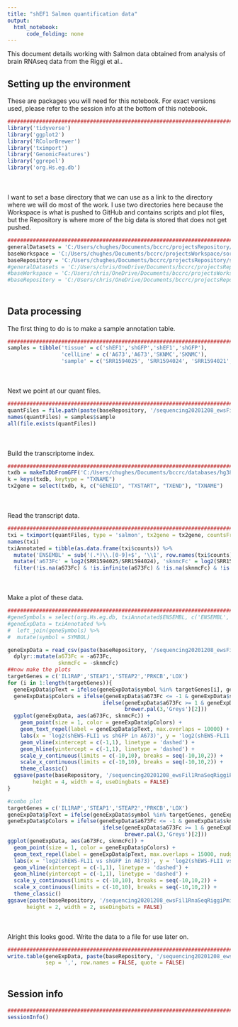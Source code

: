 ```yaml
---
title: "shEF1 Salmon quantification data"
output:
  html_notebook:
      code_folding: none
---
```


This document details working with Salmon data obtained from analysis of brain RNAseq data from the Riggi et al..

## Setting up the environment

These are packages you will need for this notebook. For exact versions used, please refer to the session info at the bottom of this notebook.

```r
##########################################################################################
library('tidyverse')
library('ggplot2')
library('RColorBrewer')
library('tximport')
library('GenomicFeatures')
library('ggrepel')
library('org.Hs.eg.db')
```

<div style="margin-bottom:50px;"></div>

I want to set a base directory that we can use as a link to the directory where we will do most of the work. I use two directories here because the Workspace is what is pushed to GitHub and contains scripts and plot files, but the Repository is where more of the big data is stored that does not get pushed.

```r
##########################################################################################
generalDatasets = 'C:/Users/chughes/Documents/bccrc/projectsRepository/generalDatasets'
baseWorkspace = 'C:/Users/chughes/Documents/bccrc/projectsWorkspace/sorensenLab/relatedToDlg2'
baseRepository = 'C:/Users/chughes/Documents/bccrc/projectsRepository/sorensenLab/relatedToDlg2'
#generalDatasets = 'C:/Users/chris/OneDrive/Documents/bccrc/projectsRepository/generalDatasets'
#baseWorkspace = 'C:/Users/chris/OneDrive/Documents/bccrc/projectsWorkspace/sorensenLab/relatedToYbx1'
#baseRepository = 'C:/Users/chris/OneDrive/Documents/bccrc/projectsRepository/sorensenLab/relatedToYbx1'
```

<div style="margin-bottom:50px;"></div>

## Data processing

The first thing to do is to make a sample annotation table.

```r
##########################################################################################
samples = tibble('tissue' = c('shEF1','shGFP','shEF1','shGFP'),
                 'cellLine' = c('A673','A673','SKNMC','SKNMC'),
                 'sample' = c('SRR1594025', 'SRR1594024', 'SRR1594021', 'SRR1594020'))
```

<div style="margin-bottom:50px;"></div>

Next we point at our quant files.

```r
##########################################################################################
quantFiles = file.path(paste(baseRepository, '/sequencing20201208_ewsFil1RnaSeqRiggiPmid25453903/archive', sep = ''), paste(samples$sample, '_quant', sep = ''), 'quant.sf')
names(quantFiles) = samples$sample
all(file.exists(quantFiles))
```

<div style="margin-bottom:50px;"></div>

Build the transcriptome index.

```r
##########################################################################################
txdb = makeTxDbFromGFF('C:/Users/chughes/Documents/bccrc/databases/hg38/gencode_gtf/hg38.gtf')
k = keys(txdb, keytype = "TXNAME")
tx2gene = select(txdb, k, c("GENEID", "TXSTART", "TXEND"), "TXNAME")
```

<div style="margin-bottom:50px;"></div>

Read the transcript data.

```r
##########################################################################################
txi = tximport(quantFiles, type = 'salmon', tx2gene = tx2gene, countsFromAbundance = 'scaledTPM')
names(txi)
txiAnnotated = tibble(as.data.frame(txi$counts)) %>%
  mutate('ENSEMBL' = sub('(.*)\\.[0-9]+$', '\\1', row.names(txi$counts))) %>%
  mutate('a673Fc' = log2(SRR1594025/SRR1594024), 'sknmcFc' = log2(SRR1594021/SRR1594020)) %>%
  filter(!is.na(a673Fc) & !is.infinite(a673Fc) & !is.na(sknmcFc) & !is.infinite(sknmcFc))
```

<div style="margin-bottom:50px;"></div>

Make a plot of these data.

```r
##########################################################################################
#geneSymbols = select(org.Hs.eg.db, txiAnnotated$ENSEMBL, c('ENSEMBL','SYMBOL'), 'ENSEMBL') 
#geneExpData = txiAnnotated %>%
#  left_join(geneSymbols) %>%
#  mutate(symbol = SYMBOL)

geneExpData = read_csv(paste(baseRepository, '/sequencing20201208_ewsFil1RnaSeqRiggiPmid25453903/archive/dataset_riggiSalmonRnaSeqProcessedData.csv', sep = '')) %>%
  dplyr::mutate(a673Fc = -a673Fc,
                sknmcFc = -sknmcFc)
##now make the plots
targetGenes = c('IL1RAP','STEAP1','STEAP2','PRKCB','LOX')
for (i in 1:length(targetGenes)){
  geneExpData$pText = ifelse(geneExpData$symbol %in% targetGenes[i], geneExpData$symbol, '')
  geneExpData$pColors = ifelse(geneExpData$a673Fc <= -1 & geneExpData$sknmcFc <= -1, brewer.pal(4,'GnBu')[4],
                              ifelse(geneExpData$a673Fc >= 1 & geneExpData$sknmcFc >= 1, brewer.pal(4,'OrRd')[4],
                                     brewer.pal(3,'Greys')[2]))
  ggplot(geneExpData, aes(a673Fc, sknmcFc)) +
    geom_point(size = 1, color = geneExpData$pColors) +
    geom_text_repel(label = geneExpData$pText, max.overlaps = 10000) +
    labs(x = 'log2(shEWS-FLI1 vs shGFP in A673)', y = 'log2(shEWS-FLI1 vs shGFP in SKNMC)', title = paste(targetGenes[i], 'expression in Ewing sarcoma')) +
    geom_vline(xintercept = c(-1,1), linetype = 'dashed') +
    geom_hline(yintercept = c(-1,1), linetype = 'dashed') +
    scale_y_continuous(limits = c(-10,10), breaks = seq(-10,10,2)) +
    scale_x_continuous(limits = c(-10,10), breaks = seq(-10,10,2)) +
    theme_classic()
  ggsave(paste(baseRepository, '/sequencing20201208_ewsFil1RnaSeqRiggiPmid25453903/scatter_',targetGenes[i],'SalmonRnaExpressionShEwsfli1.pdf', sep = ''),
        height = 4, width = 4, useDingbats = FALSE)
}

#combo plot
targetGenes = c('IL1RAP','STEAP1','STEAP2','PRKCB','LOX')
geneExpData$pText = ifelse(geneExpData$symbol %in% targetGenes, geneExpData$symbol, '')
geneExpData$pColors = ifelse(geneExpData$a673Fc <= -1 & geneExpData$sknmcFc <= -1, brewer.pal(4,'GnBu')[4],
                              ifelse(geneExpData$a673Fc >= 1 & geneExpData$sknmcFc >= 1, brewer.pal(4,'OrRd')[4],
                                     brewer.pal(3,'Greys')[2]))
ggplot(geneExpData, aes(a673Fc, sknmcFc)) +
  geom_point(size = 1, color = geneExpData$pColors) +
  geom_text_repel(label = geneExpData$pText, max.overlaps = 15000, nudge_y = -6, nudge_x = -4) +
  labs(x = 'log2(shEWS-FLI1 vs shGFP in A673)', y = 'log2(shEWS-FLI1 vs shGFP in SKNMC)', title = 'Bulk RNAseq counts') +
  geom_vline(xintercept = c(-1,1), linetype = 'dashed') +
  geom_hline(yintercept = c(-1,1), linetype = 'dashed') +
  scale_y_continuous(limits = c(-10,10), breaks = seq(-10,10,2)) +
  scale_x_continuous(limits = c(-10,10), breaks = seq(-10,10,2)) +
  theme_classic()
ggsave(paste(baseRepository, '/sequencing20201208_ewsFil1RnaSeqRiggiPmid25453903/scatter_allTargetsSalmonRnaExpressionShEwsfli1.pdf', sep = ''),
      height = 2, width = 2, useDingbats = FALSE)
```

<div style="margin-bottom:50px;"></div>

Alright this looks good. Write the data to a file for use later on.

```r
##########################################################################################
write.table(geneExpData, paste(baseRepository, '/sequencing20201208_ewsFil1RnaSeqRiggiPmid25453903/dataset_riggiSalmonRnaSeqProcessedData.csv', sep = ''),
            sep = ',', row.names = FALSE, quote = FALSE)
```

<div style="margin-bottom:50px;"></div>

## Session info

```r
##########################################################################################
sessionInfo()
```










